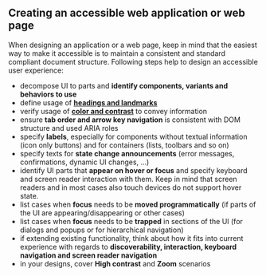 
<Meta title="Concepts/Developer/Accessibility/Experiences" />

## Creating an accessible web application or web page

When designing an application or a web page, keep in mind that the easiest way to make it accessible is to maintain a consistent and standard compliant document structure.
Following steps help to design an accessible user experience:

- decompose UI to parts and **identify components, variants and behaviors to use**
- define usage of **[headings and landmarks](https://www.w3.org/TR/wai-aria-practices/examples/landmarks/index.html)**
- verify usage of **[color and contrast](https://webaim.org/resources/contrastchecker/)** to convey information
- ensure **tab order and arrow key navigation** is consistent with DOM structure and used ARIA roles
- specify **labels**, especially for components without textual information (icon only buttons) and for containers (lists, toolbars and so on)
- specify texts for **state change announcements** (error messages, confirmations, dynamic UI changes, ...)
- identify UI parts that **appear on hover or focus** and specify keyboard and screen reader interaction with them. Keep in mind that screen readers and in most cases also touch devices do not support hover state.
- list cases when **focus** needs to be **moved programmatically** (if parts of the UI are appearing/disappearing or other cases)
- list cases when **focus** needs to be **trapped** in sections of the UI (for dialogs and popups or for hierarchical navigation)
- if extending existing functionality, think about how it fits into current experience with regards to **discoverability, interaction, keyboard navigation and screen reader navigation**
- in your designs, cover **High contrast** and **Zoom** scenarios
